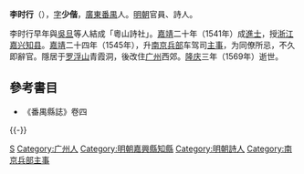 '''李时行'''（{{bd|1514年||1569年|catIdx=L李}}），[[表字|字]]'''少偕'''，[[廣東|廣東]][[番禺縣|番禺]]人。[[明朝|明朝]]官員、詩人。

李时行早年與[[吳旦|吳旦]]等人結成「粵山詩社」。[[嘉靖|嘉靖]]二十年（1541年）成[[進士|進士]]，授[[浙江|浙江]][[嘉兴|嘉兴]][[知县|知县]]。[[嘉靖|嘉靖]]二十四年（1545年），升[[南京|南京]][[兵部|兵部]]车驾司[[主事|主事]]，为同僚所忌，不久即辭官。隱居于[[罗浮山|罗浮山]]青霞洞，後改住[[广州|广州]]西郊。[[隆庆_(明朝)|隆庆]]三年（1569年）逝世。

==參考書目==
* 《番禺縣誌》卷四

{{-}}
{{並稱|南園後五子|[[歐大任|歐大任]] - [[黎民表|黎民表]] - [[梁有譽|梁有譽]] - 李時行 - [[吳旦_(明朝)|吳　旦]]}}

{{嘉靖二十年辛丑科殿試金榜}}

{{Authority control}}
{{DEFAULTSORT:Li}}
[[Category:李姓|S]]
[[Category:广州人|Category:广州人]]
[[Category:明朝嘉興縣知縣|Category:明朝嘉興縣知縣]]
[[Category:明朝詩人|Category:明朝詩人]]
[[Category:南京兵部主事|Category:南京兵部主事]]